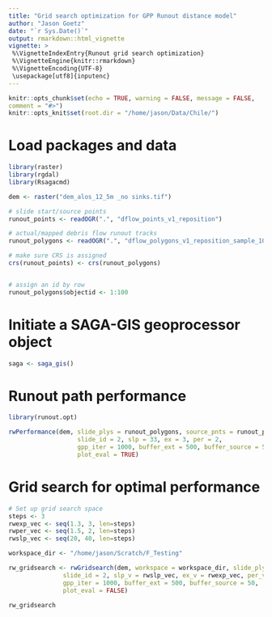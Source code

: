 ```yaml
---
title: "Grid search optimization for GPP Runout distance model"
author: "Jason Goetz"
date: "`r Sys.Date()`"
output: rmarkdown::html_vignette
vignette: >
 %\VignetteIndexEntry{Runout grid search optimization}
 %\VignetteEngine{knitr::rmarkdown}
 %\VignetteEncoding{UTF-8}
 \usepackage[utf8]{inputenc}
---
```


```r
knitr::opts_chunk$set(echo = TRUE, warning = FALSE, message = FALSE,
comment = "#>")
knitr::opts_knit$set(root.dir = "/home/jason/Data/Chile/")
```

# Load packages and data

```r
library(raster)
library(rgdal)
library(Rsagacmd)

dem <- raster("dem_alos_12_5m _no sinks.tif")

# slide start/source points
runout_points <- readOGR(".", "dflow_points_v1_reposition")

# actual/mapped debris flow runout tracks
runout_polygons <- readOGR(".", "dflow_polygons_v1_reposition_sample_100")

# make sure CRS is assigned
crs(runout_points) <- crs(runout_polygons)


# assign an id by row
runout_polygons$objectid <- 1:100
```

# Initiate a SAGA-GIS geoprocessor object

```r
saga <- saga_gis()
```

# Runout path performance

```r
library(runout.opt)

rwPerformance(dem, slide_plys = runout_polygons, source_pnts = runout_points,
                   slide_id = 2, slp = 33, ex = 3, per = 2,
                   gpp_iter = 1000, buffer_ext = 500, buffer_source = 50,
                   plot_eval = TRUE)
```

# Grid search for optimal performance

```r
# Set up grid search space
steps <- 3
rwexp_vec <- seq(1.3, 3, len=steps)
rwper_vec <- seq(1.5, 2, len=steps)
rwslp_vec <- seq(20, 40, len=steps)

workspace_dir <- "/home/jason/Scratch/F_Testing"

rw_gridsearch <- rwGridsearch(dem, workspace = workspace_dir, slide_plys = runout_polygons, source_pnts = runout_points,
               slide_id = 2, slp_v = rwslp_vec, ex_v = rwexp_vec, per_v = rwper_vec,
               gpp_iter = 1000, buffer_ext = 500, buffer_source = 50,
               plot_eval = FALSE)

rw_gridsearch
```
